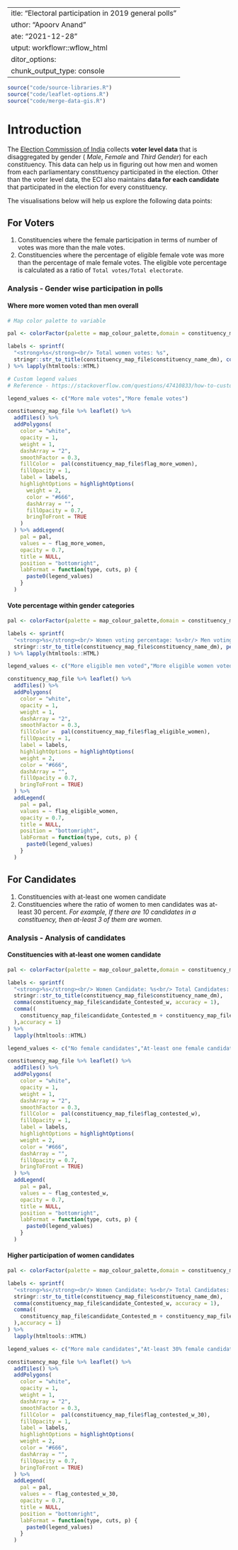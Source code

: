  ---
title: "Electoral participation in 2019 general polls"
author: "Apoorv Anand"
date: "2021-12-28"
output: workflowr::wflow_html
editor_options:
  chunk_output_type: console
---

```r
source("code/source-libraries.R")
source("code/leaflet-options.R")
source("code/merge-data-gis.R")
```

[eci]: https://eci.gov.in/

# Introduction

The [Election Commission of India][eci] collects **voter level data** that is disaggregated by gender ( _Male_, _Female_ and _Third Gender_) for each constituency. This data can help us in figuring out how men and women from each parliamentary constituency participated in the election. Other than the voter level data, the ECI also maintains **data for each candidate** that participated in the election for every constituency.

The visualisations below will help us explore the following data points:

## For Voters

1. Constituencies where the female participation in terms of number of votes was more than the male votes.
2. Constituencies where the percentage of eligible female vote was more than the percentage of male female votes. The eligible vote percentage is calculated as a ratio of `Total votes/Total electorate`. 


### Analysis - Gender wise participation in polls

#### Where more women voted than men overall

```r

# Map color palette to variable

pal <- colorFactor(palette = map_colour_palette,domain = constituency_map_file$flag_more_women)

labels <- sprintf(
  "<strong>%s</strong><br/> Total women votes: %s",
  stringr::str_to_title(constituency_map_file$constituency_name_dm), comma(constituency_map_file$voter_General_w,accuracy = 1)
) %>% lapply(htmltools::HTML)

# Custom legend values 
# Reference - https://stackoverflow.com/questions/47410833/how-to-customize-legend-labels-in-r-leaflet

legend_values <- c("More male votes","More female votes")

constituency_map_file %>% leaflet() %>%
  addTiles() %>%
  addPolygons(
    color = "white",
    opacity = 1,
    weight = 1,
    dashArray = "2",
    smoothFactor = 0.3,
    fillColor =  pal(constituency_map_file$flag_more_women),
    fillOpacity = 1,
    label = labels,
    highlightOptions = highlightOptions(
      weight = 2,
      color = "#666",
      dashArray = "",
      fillOpacity = 0.7,
      bringToFront = TRUE
    )
  ) %>% addLegend(
    pal = pal,
    values = ~ flag_more_women,
    opacity = 0.7,
    title = NULL,
    position = "bottomright",
    labFormat = function(type, cuts, p) {
      paste0(legend_values)
    }
  )

```

#### Vote percentage within gender categories

```r
pal <- colorFactor(palette = map_colour_palette,domain = constituency_map_file$flag_eligible_women)

labels <- sprintf(
  "<strong>%s</strong><br/> Women voting percentage: %s<br/> Men voting percentage: %s",
  stringr::str_to_title(constituency_map_file$constituency_name_dm), percent(constituency_map_file$eligible_vote_w,accuracy = 2),percent(constituency_map_file$eligible_vote_m,accuracy = 2)
) %>% lapply(htmltools::HTML)

legend_values <- c("More eligible men voted","More eligible women voted")

constituency_map_file %>% leaflet() %>%
  addTiles() %>%
  addPolygons(
    color = "white",
    opacity = 1,
    weight = 1,
    dashArray = "2",
    smoothFactor = 0.3,
    fillColor =  pal(constituency_map_file$flag_eligible_women),
    fillOpacity = 1,
    label = labels,
    highlightOptions = highlightOptions(
    weight = 2,
    color = "#666",
    dashArray = "",
    fillOpacity = 0.7,
    bringToFront = TRUE)
  ) %>% 
  addLegend(
    pal = pal,
    values = ~ flag_eligible_women,
    opacity = 0.7,
    title = NULL,
    position = "bottomright",
    labFormat = function(type, cuts, p) {
      paste0(legend_values)
    }
  )


```

## For Candidates

1. Constituencies with at-least one women candidate
2. Constituencies where the ratio of women to men candidates was at-least 30 percent. _For example, If there are 10 candidates in a constituency, then at-least 3 of them are women._ 


### Analysis - Analysis of candidates

#### Constituencies with at-least one women candidate

```r

pal <- colorFactor(palette = map_colour_palette,domain = constituency_map_file$flag_contested_w)

labels <- sprintf(
  "<strong>%s</strong><br/> Women Candidate: %s<br/> Total Candidates: %s",
  stringr::str_to_title(constituency_map_file$constituency_name_dm),
  comma(constituency_map_file$candidate_Contested_w, accuracy = 1),
  comma((
    constituency_map_file$candidate_Contested_m + constituency_map_file$candidate_Contested_w
  ),accuracy = 1)
) %>% 
  lapply(htmltools::HTML)

legend_values <- c("No female candidates","At-least one female candidate")

constituency_map_file %>% leaflet() %>%
  addTiles() %>%
  addPolygons(
    color = "white",
    opacity = 1,
    weight = 1,
    dashArray = "2",
    smoothFactor = 0.3,
    fillColor =  pal(constituency_map_file$flag_contested_w),
    fillOpacity = 1,
    label = labels,
    highlightOptions = highlightOptions(
    weight = 2,
    color = "#666",
    dashArray = "",
    fillOpacity = 0.7,
    bringToFront = TRUE)
  ) %>% 
  addLegend(
    pal = pal,
    values = ~ flag_contested_w,
    opacity = 0.7,
    title = NULL,
    position = "bottomright",
    labFormat = function(type, cuts, p) {
      paste0(legend_values)
    }
  )


```


#### Higher participation of women candidates


```r

pal <- colorFactor(palette = map_colour_palette,domain = constituency_map_file$flag_contested_w_30)

labels <- sprintf(
  "<strong>%s</strong><br/> Women Candidate: %s<br/> Total Candidates: %s",
  stringr::str_to_title(constituency_map_file$constituency_name_dm),
  comma(constituency_map_file$candidate_Contested_w, accuracy = 1),
  comma((
    constituency_map_file$candidate_Contested_m + constituency_map_file$candidate_Contested_w
  ),accuracy = 1)
) %>% 
  lapply(htmltools::HTML)

legend_values <- c("More male candidates","At-least 30% female candidates")

constituency_map_file %>% leaflet() %>%
  addTiles() %>%
  addPolygons(
    color = "white",
    opacity = 1,
    weight = 1,
    dashArray = "2",
    smoothFactor = 0.3,
    fillColor =  pal(constituency_map_file$flag_contested_w_30),
    fillOpacity = 1,
    label = labels,
    highlightOptions = highlightOptions(
    weight = 2,
    color = "#666",
    dashArray = "",
    fillOpacity = 0.7,
    bringToFront = TRUE)
  ) %>% 
  addLegend(
    pal = pal,
    values = ~ flag_contested_w_30,
    opacity = 0.7,
    title = NULL,
    position = "bottomright",
    labFormat = function(type, cuts, p) {
      paste0(legend_values)
    }
  )


```

